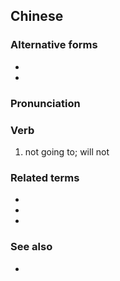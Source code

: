 {{also|无欲}}
==Chinese==
{{zh-forms|s=无欲}}

===Alternative forms===
* {{zh-l|無侎}}
* {{zh-l|無卜}}

===Pronunciation===
{{zh-pron
|mn=bô-beh
|cat=v
}}

===Verb===
{{zh-verb}}

# {{lb|zh|Min Nan}} not going to; will not

===Related terms===
* {{zh-l|無愛|[[bô-ài]]|to not want}}
* {{zh-l|不愛|[[m̄-ài]]|to not want}}
* {{zh-l|莫|[[mài]]|(imperative) do not; don't}}

===See also===
* {{qualifier|Mandarin}} {{zh-l|不要}}